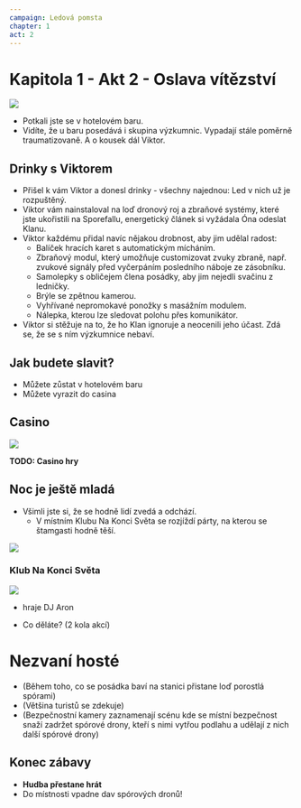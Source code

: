 ```yaml
---
campaign: Ledová pomsta
chapter: 1
act: 2
---
```


# Kapitola 1 - Akt 2 - Oslava vítězství

<Player url="https://www.youtube.com/watch?v=j0QntTKRCY4&ab_channel=Beatport" controls height={100} />

![](/LP/AnastasiaPhtc_eye_level_utopian_island_club_cream_colours_video_dfa57b29-0843-424e-a3dc-b767bd9bc42c.png)

-   Potkali jste se v hotelovém baru.
-   Vidíte, že u baru posedává i skupina výzkumnic. Vypadají stále poměrně traumatizovaně. A o kousek dál Viktor.


<Vyzkumnice />

## Drinky s Viktorem


<Viktor size="Trump" />

-   Přišel k vám Viktor a donesl drinky - všechny najednou: Led v nich už je rozpuštěný.
-   Viktor vám nainstaloval na loď dronový roj a zbraňové systémy, které jste ukořistili na Sporefallu, energetický článek si vyžádala Óna odeslat Klanu.
-   Viktor každému přidal navíc nějakou drobnost, aby jim udělal radost:
    -   Balíček hracích karet s automatickým mícháním.
    -   Zbraňový modul, který umožňuje customizovat zvuky zbraně, např. zvukové signály před vyčerpáním posledního náboje ze zásobníku.
    -   Samolepky s obličejem člena posádky, aby jim nejedli svačinu z ledničky.
    -   Brýle se zpětnou kamerou.
    -   Vyhřívané nepromokavé ponožky s masážním modulem.
    -   Nálepka, kterou lze sledovat polohu přes komunikátor.
-   Viktor si stěžuje na to, že ho Klan ignoruje a neocenili jeho účast. Zdá se, že se s ním výzkumnice nebaví.

<div className="flex flex-row gap-4 flex-wrap my-4">
    <AssetCard
        icon="/LP/icons/injection.png"
        title="Medi-gel"
        effect="oprava organického poškození"
        className="drop-shadow-md"
    />
    <AssetCard
        icon="/LP/icons/tube.png"
        title="Nano-gel"
        effect="oprava mechanického poškození"
        className="drop-shadow-md"
    />
    <AssetCard
        icon="/LP/icons/gadget.png"
        title="Instahack"
        effect="dočasné získání kontroly nad zařízením na 1 kolo"
        className="drop-shadow-md"
    />
    <AssetCard
        icon="/LP/icons/rifle.png"
        title="Grapple gun"
        effect="vystřelí lanko a přitáhne k cíli"
        className="drop-shadow-md"
    />
    <AssetCard
        icon="/LP/icons/bag.png"
        title="Lepidlonát"
        effect="granát co zalepí všechno v zóně na 1 kolo"
        className="drop-shadow-md"
    />
    <AssetCard
        icon="/LP/icons/capsule.png"
        title="EMP granát"
        effect="granát, co na 1 kolo vypne všechno elektronické v zóně"
        className="drop-shadow-md"
    />
</div>

## Jak budete slavit?

-   Můžete zůstat v hotelovém baru
-   Můžete vyrazit do casina

<div className="flex flex-row gap-4 flex-wrap my-4">
    <Clock
        className="not-prose drop-shadow-md print:drop-shadow-none"
        size="Trump"
        title="Budování respektu pro Viktora u výzkumnic"
        reward="Mental stim - 2 akce"
        current={0}
        total={6}
    />
    <Clock
        className="not-prose drop-shadow-md print:drop-shadow-none"
        size="Trump"
        title="Rozpuštění zdrženlivosti výzkumnic"
        reward="Consumable"
        current={0}
        total={6}
    />
    <Clock
        className="not-prose drop-shadow-md print:drop-shadow-none"
        size="Trump"
        title="Pověst posádky"
        reward="Každý: Magnetický čip | Chuligáni jedni hovadský"
        current={3}
        total={6}
    />
</div>

## Casino

![](/LP/ScrattCZ_sci-fi_casino_lobby_robot_and_alien_casino_staff_neon__3473fb69-84cf-433a-81cb-3a5f351a2877.png)

**TODO: Casino hry**

## Noc je ještě mladá

-   Všimli jste si, že se hodně lidí zvedá a odchází.
    -   V místním Klubu Na Konci Světa se rozjíždí párty, na kterou se štamgasti hodně těší.

![](/LP/terz_sci_fi_futuristic_club_everyone_dancing_atmosphere_cinemat_f29cc135-ef27-4fed-8cdc-3945af11eb4e.png)

### Klub Na Konci Světa

![](/LP/rheos_athletic_body_DJ_cyberpunk_headphones_futuristic_space_fe_fb56b033-5cd9-48d0-9e83-493aa0fa9b29.png)

-   hraje DJ Aron

<Player url="https://www.youtube.com/watch?v=mAGbRTxk6zE&ab_channel=Saint" controls height={100} />

-   Co děláte? (2 kola akcí)

# Nezvaní hosté

-   (Během toho, co se posádka baví na stanici přistane loď porostlá spórami)
-   (Většina turistů se zdekuje)
-   (Bezpečnostní kamery zaznamenají scénu kde se místní bezpečnost snaží zadržet spórové drony, kteří s nimi vytřou podlahu a udělají z nich další spórové drony)

## Konec zábavy

-   **Hudba přestane hrát**
-   Do místnosti vpadne dav spórových dronů!
